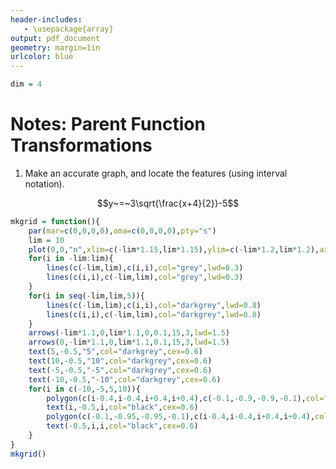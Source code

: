 ```yaml
---
header-includes:
   - \usepackage{array}
output: pdf_document
geometry: margin=1in
urlcolor: blue
---
```


```r
dim = 4
```

# Notes: Parent Function Transformations

1. Make an accurate graph, and locate the features (using interval notation).

$$y~=~3\sqrt{\frac{x+4}{2}}-5$$

\vfill

```r
mkgrid = function(){
    par(mar=c(0,0,0,0),oma=c(0,0,0,0),pty="s")
    lim = 10
    plot(0,0,"n",xlim=c(-lim*1.15,lim*1.15),ylim=c(-lim*1.2,lim*1.2),axes=F,ann=F)
    for(i in -lim:lim){
        lines(c(-lim,lim),c(i,i),col="grey",lwd=0.3)
        lines(c(i,i),c(-lim,lim),col="grey",lwd=0.3)
    }
    for(i in seq(-lim,lim,5)){
        lines(c(-lim,lim),c(i,i),col="darkgrey",lwd=0.8)
        lines(c(i,i),c(-lim,lim),col="darkgrey",lwd=0.8)
    }
    arrows(-lim*1.1,0,lim*1.1,0,0.1,15,3,lwd=1.5)
    arrows(0,-lim*1.1,0,lim*1.1,0.1,15,3,lwd=1.5)
    text(5,-0.5,"5",col="darkgrey",cex=0.6)
    text(10,-0.5,"10",col="darkgrey",cex=0.6)
    text(-5,-0.5,"-5",col="darkgrey",cex=0.6)
    text(-10,-0.5,"-10",col="darkgrey",cex=0.6)
    for(i in c(-10,-5,5,10)){
        polygon(c(i-0.4,i-0.4,i+0.4,i+0.4),c(-0.1,-0.9,-0.9,-0.1),col="white",border = NA)
        text(i,-0.5,i,col="black",cex=0.6)
        polygon(c(-0.1,-0.95,-0.95,-0.1),c(i-0.4,i-0.4,i+0.4,i+0.4),col="white",border = NA)
        text(-0.5,i,i,col="black",cex=0.6)
    }
}
mkgrid()
```


\begin{tabular}{|m{1in}|m{5in}|}\hline
Feature & Where \\ \hline \hline
Domain &  \\ [2em]  \hline
Range &  \\ [2em]  \hline
Positive &  \\  [2em]  \hline
Negative &   \\ [2em]  \hline
Increasing & \\ [2em]  \hline
Decreasing &  \\ [2em]  \hline
Asymptote(s) &  \\ [2em]  \hline
\end{tabular}







